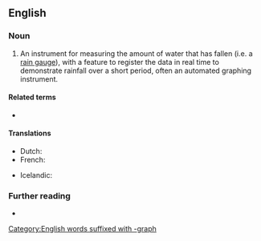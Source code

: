 ==English==

===Noun===
{{en-noun}}

# An instrument for measuring the amount of water that has fallen (i.e. a [[rain gauge]]), with a feature to register the data in real time to demonstrate rainfall over a short period, often an automated graphing instrument.

====Related terms====
* {{l|en|pluviometer}}

====Translations====
{{trans-top|self-registring [[pluviometer]]}}
* Dutch: {{t+|nl|pluviograaf|m}}
* French: {{t+|fr|pluviographe|m}}
{{trans-mid}}
* Icelandic: {{t|is|úrkomuriti|m}}
{{trans-bottom}}

===Further reading===
* {{pedia|Rain gauge}}

[[Category:English words suffixed with -graph]]